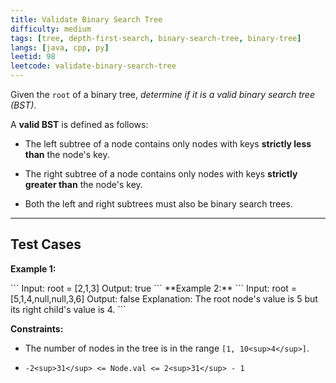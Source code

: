```yaml
---
title: Validate Binary Search Tree
difficulty: medium
tags: [tree, depth-first-search, binary-search-tree, binary-tree]
langs: [java, cpp, py]
leetid: 98
leetcode: validate-binary-search-tree
---
```

Given the `root` of a binary tree, *determine if it is a valid binary search tree (BST)*.

A **valid BST** is defined as follows:

	
* The left <span data-keyword="subtree">subtree</span> of a node contains only nodes with keys **strictly less than** the node's key.
	
* The right subtree of a node contains only nodes with keys **strictly greater than** the node's key.
	
* Both the left and right subtrees must also be binary search trees.

 

---
## Test Cases
**Example 1:**

<MdxImage alt="" src="https://assets.leetcode.com/uploads/2020/12/01/tree1.jpg" style="width: 302px; height: 182px;" />
```
Input: root = [2,1,3]
Output: true
```
**Example 2:**

<MdxImage alt="" src="https://assets.leetcode.com/uploads/2020/12/01/tree2.jpg" style="width: 422px; height: 292px;" />
```
Input: root = [5,1,4,null,null,3,6]
Output: false
Explanation: The root node's value is 5 but its right child's value is 4.
```
 

**Constraints:**

	
* The number of nodes in the tree is in the range `[1, 10<sup>4</sup>]`.
	
* `-2<sup>31</sup> <= Node.val <= 2<sup>31</sup> - 1`

